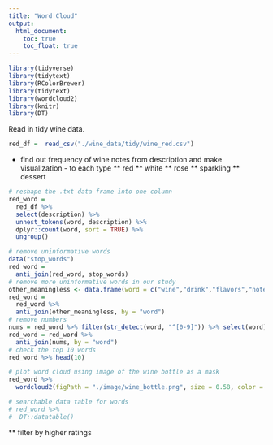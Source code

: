 ```yaml
---
title: "Word Cloud"
output: 
  html_document:
    toc: true
    toc_float: true
---
```


```r
library(tidyverse)
library(tidytext)
library(RColorBrewer)
library(tidytext)
library(wordcloud2)
library(knitr)
library(DT)
```

Read in tidy wine data.

```r
red_df =  read_csv("./wine_data/tidy/wine_red.csv")
```

* find out frequency of wine notes from description and make visualization - to each type
  ** red
  ** white
  ** rose
  ** sparkling
  ** dessert
```r
# reshape the .txt data frame into one column
red_word = 
  red_df %>% 
  select(description) %>% 
  unnest_tokens(word, description) %>% 
  dplyr::count(word, sort = TRUE) %>% 
  ungroup()

# remove uninformative words
data("stop_words")
red_word = 
  anti_join(red_word, stop_words)
# remove more uninformative words in our study
other_meaningless <- data.frame(word = c("wine","drink","flavors","notes","finish", "blend", "palate", "cabernet"))
red_word = 
  red_word %>% 
  anti_join(other_meaningless, by = "word")
# remove numbers
nums = red_word %>% filter(str_detect(word, "^[0-9]")) %>% select(word) %>% unique()
red_word = red_word %>% 
  anti_join(nums, by = "word")
# check the top 10 words
red_word %>% head(10)

# plot word cloud using image of the wine bottle as a mask
red_word %>%
  wordcloud2(figPath = "./image/wine_bottle.png", size = 0.58, color = 'red', backgroundColor = "white")

# searchable data table for words
# red_word %>%
#  DT::datatable()
```
  
  ** filter by higher ratings
